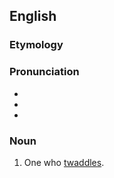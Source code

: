 ==English==

===Etymology===
{{suffix|en|twaddle|er|id2=agent noun}}

===Pronunciation===
* {{IPA|en|/ˈtwɒdələ(ɹ)/|/ˈtwɒdlə(ɹ)/}}
* {{audio|en|en-us-twaddler.ogg|Audio (US)}}
* {{rhymes|en|ɒdələ(ɹ)|ɒdlə(ɹ)|s1=3|s2=2}}

===Noun===
{{en-noun}}

# One who [[twaddle]]s.